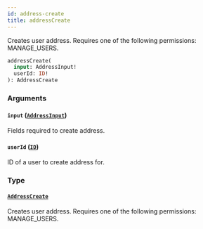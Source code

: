 ```yaml
---
id: address-create
title: addressCreate
---
```



Creates user address. Requires one of the following permissions: MANAGE_USERS.

```graphql
addressCreate(
  input: AddressInput!
  userId: ID!
): AddressCreate
```


### Arguments

#### `input` ([`AddressInput`](../../../developer/api-reference/inputs/address-input))

Fields required to create address.


#### `userId` ([`ID`](../../../developer/api-reference/scalars/id))

ID of a user to create address for.


### Type

#### [`AddressCreate`](../../../developer/api-reference/objects/address-create) 

Creates user address. Requires one of the following permissions: MANAGE_USERS.




